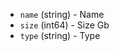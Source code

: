 <!-- Code generated from the comments of the DiskConfig struct in builder/google/surrogate/config.go; DO NOT EDIT MANUALLY -->

-   `name` (string) - Name
-   `size` (int64) - Size Gb
-   `type` (string) - Type